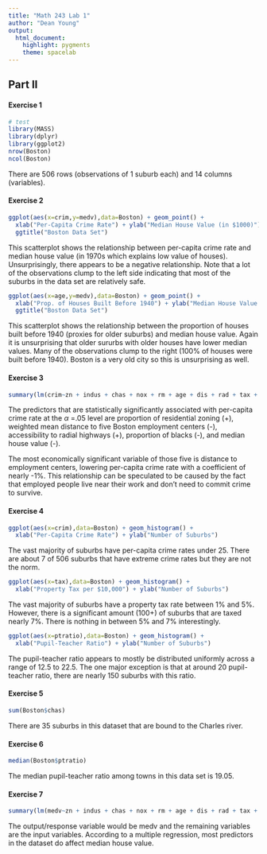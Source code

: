 ```yaml
---
title: "Math 243 Lab 1"
author: "Dean Young"
output: 
  html_document: 
    highlight: pygments
    theme: spacelab
---
```


## Part II

#### Exercise 1

```r
# test
library(MASS)
library(dplyr)
library(ggplot2)
nrow(Boston)
ncol(Boston)
```
There are  506 rows (observations of 1 suburb each) and 14 columns (variables).


#### Exercise 2

```r
ggplot(aes(x=crim,y=medv),data=Boston) + geom_point() +
  xlab("Per-Capita Crime Rate") + ylab("Median House Value (in $1000)") +
  ggtitle("Boston Data Set")
```

This scatterplot shows the relationship between per-capita crime rate and median house value (in 1970s which explains low value of houses). Unsurprisingly, there appears to be a negative relationship. Note that a lot of the observations clump to the left side indicating that most of the suburbs in the data set are relatively safe.

```r
ggplot(aes(x=age,y=medv),data=Boston) + geom_point() +
  xlab("Prop. of Houses Built Before 1940") + ylab("Median House Value (in $1000)") +
  ggtitle("Boston Data Set")
```

This scatterplot shows the relationship between the proportion of houses built before 1940 (proxies for older suburbs) and median house value. Again it is unsurprising that older sururbs with older houses have lower median values. Many of the observations clump to the right (100% of houses were built before 1940). Boston is a very old city so this is unsurprising as well.

#### Exercise 3

```r
summary(lm(crim~zn + indus + chas + nox + rm + age + dis + rad + tax + ptratio + black + lstat + medv, data=Boston))
```

The predictors that are statistically significantly associated with per-capita crime rate at the $\alpha$ =.05 level are proportion of residential zoning (+), weighted mean distance to five Boston employment centers (-), accessibility to radial highways (+), proportion of blacks (-), and median house value (-).

The most economically significant variable of those five is distance to employment centers, lowering per-capita crime rate with a coefficient of nearly -1%. This relationship can be speculated to be caused by the fact that employed people live near their work and don't need to commit crime to survive.

#### Exercise 4

```r
ggplot(aes(x=crim),data=Boston) + geom_histogram() +
  xlab("Per-Capita Crime Rate") + ylab("Number of Suburbs")
```

The vast majority of suburbs have per-capita crime rates under 25. There are about 7 of 506 suburbs that have extreme crime rates but they are not the norm.

```r
ggplot(aes(x=tax),data=Boston) + geom_histogram() +
  xlab("Property Tax per $10,000") + ylab("Number of Suburbs")
```

The vast majority of suburbs have a property tax rate between 1% and 5%. However, there is a significant amount (100+) of suburbs that are taxed nearly 7%. There is nothing in between 5% and 7% interestingly.

```r
ggplot(aes(x=ptratio),data=Boston) + geom_histogram() +
  xlab("Pupil-Teacher Ratio") + ylab("Number of Suburbs")
```

The pupil-teacher ratio appears to mostly be distributed uniformly across a range of 12.5 to 22.5. The one major exception is that at around 20 pupil-teacher ratio, there are nearly 150 suburbs with this ratio.

#### Exercise 5

```r
sum(Boston$chas)
```

There are 35 suburbs in this dataset that are bound to the Charles river.

#### Exercise 6

```r
median(Boston$ptratio)
```

The median pupil-teacher ratio among towns in this data set is 19.05.

#### Exercise 7

```r
summary(lm(medv~zn + indus + chas + nox + rm + age + dis + rad + tax + ptratio + black + lstat, data=Boston))
```

The output/response variable would be medv and the remaining variables are the input variables. According to a multiple regression, most predictors in the dataset do affect median house value.